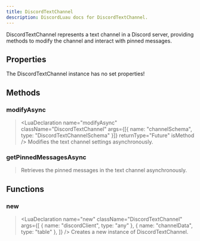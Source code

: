 ```yaml
---
title: DiscordTextChannel
description: DiscordLuau docs for DiscordTextChannel.
---
```


[//]: # "This file was automatically compiled through the Generator luau code under this repository"
[//]: # "if you want to edit the documentation of discord-luau, please write changes"
[//]: # "to the discord-luau repository itself, we extract the comments from discord-luau and translate"
[//]: # "them into markdown files that Nextra can interpret!"
[//]: # "----- DOCUMENT IMPORTS ----- "


[//]: # "----- DOCUMENT DESCRIPTION ----- "

DiscordTextChannel represents a text channel in a Discord server, providing methods to modify the channel and interact with pinned messages.

[//]: # "----- DOCUMENT PROPERTIES ----- "

## Properties

The DiscordTextChannel instance has no set properties!

[//]: # "----- DOCUMENT METHODS ----- "

## Methods

### modifyAsync

> <LuaDeclaration
>   name="modifyAsync"
>   className="DiscordTextChannel"
>   args={[{ name: "channelSchema", type: "DiscordTextChannelSchema" }]}
>   returnType="Future<unknown>"
>   isMethod
> />
> Modifies the text channel settings asynchronously.

### getPinnedMessagesAsync

> <LuaDeclaration
>   name="getPinnedMessagesAsync"
>   className="DiscordTextChannel"
>   args={[]}
>   returnType="Future<{[number]: DiscordMessage}>"
>   isMethod
> />
> Retrieves the pinned messages in the text channel asynchronously.

[//]: # "----- DOCUMENT FUNCTIONS ----- "

## Functions

### new

> <LuaDeclaration
>   name="new"
>   className="DiscordTextChannel"
>   args={[
>     { name: "discordClient", type: "any" },
>     { name: "channelData", type: "table" },
>   ]}
> />
> Creates a new instance of DiscordTextChannel.
